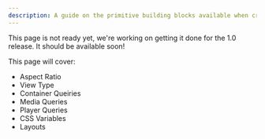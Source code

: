 ```yaml
---
description: A guide on the primitive building blocks available when creating responsive media designs.
---
```


This page is not ready yet, we're working on getting it done for the 1.0 release. It should be
available soon!

This page will cover:

- Aspect Ratio
- View Type
- Container Queiries
- Media Queries
- Player Queries
- CSS Variables
- Layouts

